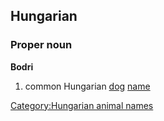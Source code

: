==Hungarian==
===Proper noun===
'''Bodri'''
# common Hungarian [[dog]] [[name]]

[[Category:Hungarian animal names]]
